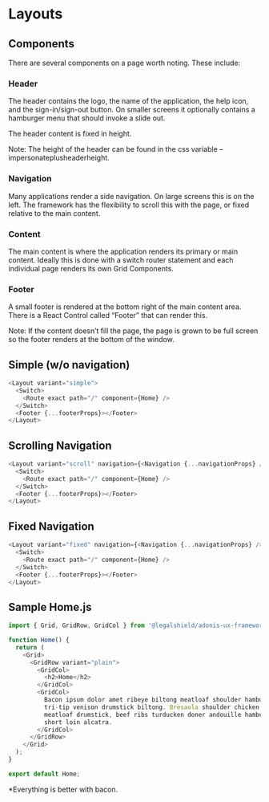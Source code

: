 
<Meta title="Layout/-Layout" />

# Layouts

## Components

There are several components on a page worth noting. These include:

### Header

The header contains the logo, the name of the application, the help icon, and the sign-in/sign-out button. On smaller screens it optionally contains a hamburger menu that should invoke a slide out.

The header content is fixed in height.

Note: The height of the header can be found in the css variable –impersonateplusheaderheight.

### Navigation

Many applications render a side navigation. On large screens this is on the left. The framework has the flexibility to scroll this with the page, or fixed relative to the main content.

### Content

The main content is where the application renders its primary or main content. Ideally this is done with a switch router statement and each individual page renders its own Grid Components.

### Footer

A small footer is rendered at the bottom right of the main content area. There is a React Control called “Footer” that can render this.

Note: If the content doesn’t fill the page, the page is grown to be full screen so the footer renders at the bottom of the window.

## Simple (w/o navigation)

```js
<Layout variant="simple">
  <Switch>
    <Route exact path="/" component={Home} />
  </Switch>
  <Footer {...footerProps}></Footer>
</Layout>
```

## Scrolling Navigation

```js
<Layout variant="scroll" navigation={<Navigation {...navigationProps} />}>
  <Switch>
    <Route exact path="/" component={Home} />
  </Switch>
  <Footer {...footerProps}></Footer>
</Layout>
```

## Fixed Navigation

```js
<Layout variant="fixed" navigation={<Navigation {...navigationProps} />}>
  <Switch>
    <Route exact path="/" component={Home} />
  </Switch>
  <Footer {...footerProps}></Footer>
</Layout>
```

## Sample Home.js

```js
import { Grid, GridRow, GridCol } from '@legalshield/adonis-ux-framework';

function Home() {
  return (
    <Grid>
      <GridRow variant="plain">
        <GridCol>
          <h2>Home</h2>
        </GridCol>
        <GridCol>
          Bacon ipsum dolor amet ribeye biltong meatloaf shoulder hamburger. Fatback frankfurter pastrami, sirloin
          tri-tip venison drumstick biltong. Bresaola shoulder chicken pork chop ham. Landjaeger picanha pork chop
          meatloaf drumstick, beef ribs turducken doner andouille hamburger short ribs prosciutto cow. Shankle ribeye
          short loin alcatra.
        </GridCol>
      </GridRow>
    </Grid>
  );
}

export default Home;
```

\*Everything is better with bacon.
